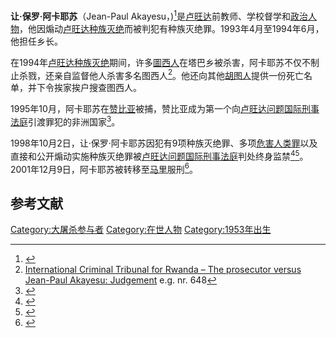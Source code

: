 {{Infobox criminal
|name        = 让·保罗·阿卡耶苏
|image       =
|caption     = 
|birth_date  = {{Birth year and age|1953}}
|birth_place =[[盧安達-烏隆地|盧安達-烏隆地]]{{link-en|塔巴 (盧旺達)|Taba, Rwanda|塔巴}}
|death_date  = <!-- {{Death date and age|df=yes|YYYY|MM|DD|YYYY|MM|DD}} -->
|death_place =
|other_names = 
| conviction =  [[危害人类罪|危害人类罪]] 
*15項[[种族灭绝|种族灭绝]]罪
*[[种族清洗|种族清洗]] 
*[[謀殺|謀殺]]
*[[酷刑|酷刑]]
*[[强奸|强奸]]
|occupation  = {{link-en|吉塔拉马省|Gitarama Province}}{{link-en|塔巴乡|Taba commune}}乡长
|years_active= 
|party ={{link-en|共和民主运动|Republican Democratic Movement}} 
|religion = 
|nationality =[[盧旺達|盧旺達]]
|penalty = [[無期徒刑|無期徒刑]] (1998年9月2日) <ref>{{Cite web |url=https://www.cejil.org/sites/default/files/legacy_files/IV.%20Tribunal%20Penal%20Internacional%20para%20Ruanda_1.pdf |title=存档副本 |access-date=2021-03-26 |archive-date=2021-02-04 |archive-url=https://web.archive.org/web/20210204130139/https://www.cejil.org/sites/default/files/legacy_files/IV.%20Tribunal%20Penal%20Internacional%20para%20Ruanda_1.pdf |dead-url=no }}</ref>
|apprehended =  1995年10月10日
|imprisoned = [[马里|马里]] 
}}'''让·保罗·阿卡耶苏'''（Jean-Paul Akayesu，{{bd|1953年|||}})<ref>{{cite web|url=https://casebook.icrc.org/case-study/ictr-prosecutor-v-jean-paul-akayesu|title=ICTR, The Prosecutor v. Jean-Paul Akayesu - How does law protect in war? - Online casebook|website=casebook.icrc.org|access-date=2021-03-26|archive-date=2020-11-12|archive-url=https://web.archive.org/web/20201112010553/https://casebook.icrc.org/case-study/ictr-prosecutor-v-jean-paul-akayesu|dead-url=no}}</ref>是[[卢旺达|卢旺达]]前教师、学校督学和{{link-en|共和民主运动|Republican Democratic Movement}}[[政治人物|政治人物]]，他因煽动[[卢旺达种族灭绝|卢旺达种族灭绝]]而被判犯有种族灭绝罪。1993年4月至1994年6月，他担任{{link-en|吉塔拉马省|Gitarama Province}}{{link-en|塔巴乡|Taba commune}}乡长。

在1994年[[卢旺达种族灭绝|卢旺达种族灭绝]]期间，许多[[圖西人|圖西人]]在塔巴乡被杀害，阿卡耶苏不仅不制止杀戮，还亲自监督他人杀害多名图西人<ref>[http://www.unictr.org/Portals/0/Case/English/Akayesu/judgement/akay001.pdf International Criminal Tribunal for Rwanda – The prosecutor versus Jean-Paul Akayesu: Judgement] {{Wayback|url=http://www.unictr.org/Portals/0/Case/English/Akayesu/judgement/akay001.pdf |date=20130611203452 }} e.g. nr. 648</ref>。他还向其他[[胡圖人|胡图人]]提供一份死亡名单，并下令挨家挨户搜查图西人。

1995年10月，阿卡耶苏在[[赞比亚|赞比亚]]被捕，赞比亚成为第一个向[[卢旺达问题国际刑事法庭|卢旺达问题国际刑事法庭]]引渡罪犯的非洲国家<ref>{{cite web|url=http://www.unictr.org/tabid/128/Default.aspx?id=18&mnid=4|title=AKAYESU, Jean Paul (ICTR-96-4)|publisher=|access-date=2021-03-26|archive-date=2014-10-09|archive-url=https://web.archive.org/web/20141009151530/http://www.unictr.org/tabid/128/Default.aspx?id=18&mnid=4|dead-url=yes}}</ref>。

1998年10月2日，让·保罗·阿卡耶苏因犯有9项种族灭绝罪、多项[[危害人类罪|危害人类罪]]以及直接和公开煽动实施种族灭绝罪被[[卢旺达问题国际刑事法庭|卢旺达问题国际刑事法庭]]判处终身监禁<ref>{{Cite web|title=THE PROSECUTOR VERSUS JEAN-PAUL AKAYESU (See para 643 and 644).|url=http://www.unictr.org/Portals/0/Case/English/Akayesu/judgement/akay001.pdf|accessdate=2013-02-08|archiveurl=https://web.archive.org/web/20130611203452/http://www.unictr.org/Portals/0/Case/English/Akayesu/judgement/akay001.pdf|archivedate=2013-06-11|dead-url=yes}}</ref><ref>{{Cite web|title=THE PROSECUTOR VERSUS JEAN-PAUL AKAYESU|url=http://www.unictr.org/Portals/0/Case/English/Akayesu/judgement/akay001.pdf|accessdate=2013-02-08|archiveurl=https://web.archive.org/web/20130611203452/http://www.unictr.org/Portals/0/Case/English/Akayesu/judgement/akay001.pdf|archivedate=2013-06-11|dead-url=yes}}</ref>。2001年12月9日，阿卡耶苏被转移至[[马里|马里]]服刑<ref>{{Cite web |url=https://trialinternational.org/latest-post/jean-paul-akayesu/ |title=存档副本 |access-date=2021-03-26 |archive-date=2020-02-28 |archive-url=https://web.archive.org/web/20200228154342/https://trialinternational.org/latest-post/jean-paul-akayesu/ |dead-url=no }}</ref>。

==参考文献==
{{reflist}}

[[Category:大屠杀参与者|Category:大屠杀参与者]]
[[Category:在世人物|Category:在世人物]]
[[Category:1953年出生|Category:1953年出生]]